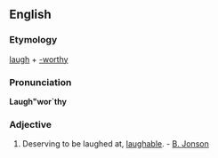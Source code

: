 ==English==

===Etymology===
[[laugh]] + [[-worthy]]

===Pronunciation===
'''Laugh"wor`thy'''

===Adjective===
{{head|en|adjective}}

# {{rare}} Deserving to be laughed at, [[laughable]]. - [[B. Jonson]]